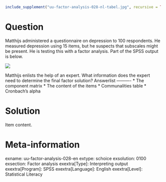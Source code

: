 ```r
include_supplement("uu-factor-analysis-028-nl-tabel.jpg", recursive = TRUE)
```

Question
========
  
Matthijs administered a questionnaire on depression to 100 respondents. He measured depression using 15 items, but he suspects that subscales might be present. He is testing this with a factor analysis. Part of the SPSS output is below. 

![](uu-factor-analysis-028-nl-tabel.jpg)

Matthijs enlists the help of an expert. What information does the expert need to determine the final factor solution? 
Answerlist
----------
* The component matrix
* The content of the items
* Communalities table
* Cronbach's alpha


Solution
========

Item content.

Meta-information
================
exname: uu-factor-analysis-028-en
extype: schoice
exsolution: 0100
exsection: Factor analysis
exextra[Type]: Interpreting output
exextra[Program]: SPSS
exextra[Language]: English
exextra[Level]: Statistical Literacy
